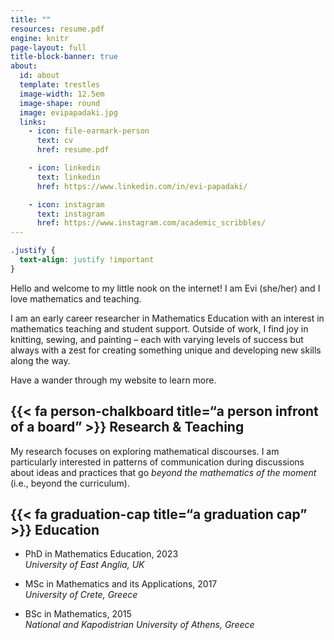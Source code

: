 ```yaml
---
title: ""
resources: resume.pdf
engine: knitr
page-layout: full
title-block-banner: true
about:
  id: about
  template: trestles
  image-width: 12.5em
  image-shape: round
  image: evipapadaki.jpg
  links:
    - icon: file-earmark-person
      text: cv
      href: resume.pdf

    - icon: linkedin
      text: linkedin
      href: https://www.linkedin.com/in/evi-papadaki/

    - icon: instagram
      text: instagram
      href: https://www.instagram.com/academic_scribbles/
---
```


```css
.justify {
  text-align: justify !important
}
```

::: {#about}
Hello and welcome to my little nook on the internet! I am Evi (she/her) and I love mathematics and teaching.

I am an early career researcher in Mathematics Education with an interest in mathematics teaching and student support. Outside of work, I find joy in knitting, sewing, and painting – each with varying levels of success but always with a zest for creating something unique and developing new skills along the way.

Have a wander through my website to learn more.
:::

## {{< fa person-chalkboard title="a person infront of a board" >}} Research & Teaching

My research focuses on exploring mathematical discourses. I am particularly interested in patterns of communication during discussions about ideas and practices that go *beyond the mathematics of the moment* (i.e., beyond the curriculum).

## {{< fa graduation-cap title="a graduation cap" >}} Education

-   PhD in Mathematics Education, 2023\
    *University of East Anglia, UK*
    

-   MSc in Mathematics and its Applications, 2017\
    *University of Crete, Greece*

-   BSc in Mathematics, 2015\
    *National and Kapodistrian University of Athens, Greece*
